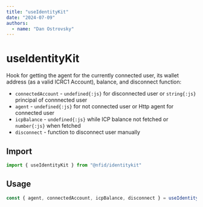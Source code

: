 ```yaml
---
title: "useIdentityKit"
date: "2024-07-09"
authors:
  - name: "Dan Ostrovsky"
---
```


# useIdentityKit

Hook for getting the agent for the currently connected user, its wallet address (as a valid ICRC1
Account), balance, and disconnect function:

- `connectedAccount` - `undefined{:js}` for disconnected user or `string{:js}` principal of
  connnected user
- `agent` - `undefined{:js}` for not connected user or Http agent for connected user
- `icpBalance` - `undefined{:js}` while ICP balance not fetched or `number{:js}` when fetched
- `disconnect` - function to disconnect user manually

## Import

```typescript
import { useIdentityKit } from "@nfid/identitykit"
```

## Usage

```typescript
const { agent, connectedAccount, icpBalance, disconnect } = useIdentityKit()
```
